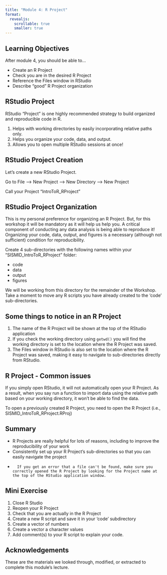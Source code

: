 ```yaml
---
title: "Module 4: R Project"
format: 
  revealjs:
    scrollable: true
    smaller: true
---
```


## Learning Objectives

After module 4, you should be able to...

-   Create an R Project
-   Check you are in the desired R Project
-   Reference the Files window in RStudio
-   Describe "good" R Project organization

## RStudio Project

RStudio "Project" is one highly recommended strategy to build organized and reproducible code in R.

1.  Helps with working directories by easily incorporating relative paths only.
2.  Helps you organize your code, data, and output.
3.  Allows you to open multiple RStudio sessions at once!

## RStudio Project Creation

Let's create a new RStudio Project.

Go to File --\> New Project --\> New Directory --\> New Project

Call your Project "IntroToR_RProject"

## RStudio Project Organization

This is my personal preference for organizing an R Project. But, for this workshop it will be mandatory as it will help us help you. A critical component of conducting any data analysis is being able to reproduce it! Organizing your code, data, output, and figures is a necessary (although not sufficient) condition for reproducibility.

Create 4 sub-directories with the following names within your "SISMID_IntroToR_RProject" folder:

-   code
-   data
-   output
-   figures

We will be working from this directory for the remainder of the Workshop. Take a moment to move any R scripts you have already created to the 'code' sub-directories. 


## Some things to notice in an R Project

1. The name of the R Project will be shown at the top of the RStudio application
2. If you check the working directory using `getwd()` you will find the working directory is set to the location where the R Project was saved.
3. The Files window in RStudio is also set to the location where the R Project was saved, making it easy to navigate to sub-directories directly from RStudio.


## R Project - Common issues

If you simply open RStudio, it will not automatically open your R Project.  As a result, when you say run a function to import data using the relative path based on your working directory, it won't be able to find the data.

To open a previously created R Project, you need to open the R Project (i.e., SISMID_IntroToR_RProject.RProj)

## Summary

-   R Projects are really helpful for lots of reasons, including to improve the reproducibility of your work
-   Consistently set up your R Project's sub-directories so that you can easily navigate the project
-		If you get an error that a file can't be found, make sure you correctly opened the R Project by looking for the Project name at the top of the RStudio application window.


## Mini Exercise

1. Close R Studio
2. Reopen your R Project
3. Check that you are actually in the R Project
4. Create a new R script and save it in your 'code' subdirectory
5. Create a vector of numbers
6. Create a vector a character values
7. Add comment(s) to your R script to explain your code.


## Acknowledgements

These are the materials we looked through, modified, or extracted to complete this module's lecture.


